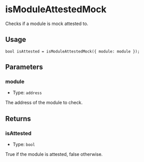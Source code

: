 # isModuleAttestedMock

Checks if a module is mock attested to.

## Usage

```solidity copy
bool isAttested = isModuleAttestedMock({ module: module });
```

## Parameters

### module

- Type: `address`

The address of the module to check.

## Returns

### isAttested

- Type: `bool`

True if the module is attested, false otherwise.
